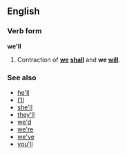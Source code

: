 ==English==
===Verb form===
'''we'll'''

#Contraction of '''[[we]] [[shall]]''' and '''we [[will]]'''.

===See also===
*[[he'll]]
*[[I'll]]
*[[she'll]]
*[[they'll]]
*[[we'd]]
*[[we're]]
*[[we've]]
*[[you'll]]